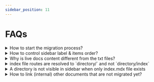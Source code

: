 ```yaml
---
sidebar_position: 11
---
```


# FAQs

<details>
<summary>How to start the migration process?</summary>

Used an auto transform tool [Pandoc](https://pandoc.org) to transform `reStructiredText` to `GitHub flavoured markdown` and added the resultant markdown content in respective `.txt` files.

You will be working in the `docs-new/docs/graphql` directory. Here you can find the `.txt` files already added from auto-transform result. So, you don't have to create any new files.

Below are the steps to complete the migration cycle for each doc file.

Update the extension and migrate content.

1. Convert the transformed `.rst.txt` to `.mdx` extension for the file to be able to show up in sidebar and UI.

2. Use this migration guide for syntactical and usage reference.

3. Validate content and cleanup misc divs that are populated during auto transform and any invalid `.mdx` data.

4. The misc populated divs exist to ease adding metadata and any sphinx directives that can't be auto transformed to markdown. Please cross referene the actual RST file for content validation.

Verify content correctness (compare against the current live version of [Hasura docs](https://hasura.io/docs/)) and preview in UI.

</details>

<details>
<summary>How to control sidebar label & items order?</summary>

**For Individual Files**
Make use of `sidebar_label` and `sidebar_position` meta

```markdown
---
sidebar_label: Hasura Core
sidebar_position: 3
---
```

**For Directories (Categories)**
Please add a `_category_.json` and add the `label` and `position` properties.

```json
{
  "label": "Hasura Core",
  "position": 1
}
```

Please read the docusaurus docs about this here - https://docusaurus.io/docs/sidebar#autogenerated-sidebar-metadata
</details>

<details>
<summary>Why is live docs content different from the txt files?</summary>

The transformed _txt_ *txt* files are populated from `main` branch which is always ahead of the live version.
We deploy only when there are major/significant changes are added. Hence, the difference.

We would recommend not to copy content from live but use it only for reference. Please always refer the original `.rst` file under `<REPO_ROOT>/docs/graphql/` for content reference.

</details>

<details>
<summary>index file routes are resolved to `directory/` and not `directory/index`</summary>

Use `slug` metadata to manually set the slug to `directory/index`. Please check [this PR on docusaurus](https://github.com/facebook/docusaurus/pull/5830) for more information.

```markdown title="index.mdx"
---
...
slug: /rst-vs-mdx-guide/index
---
```

</details>

<details>
<summary>A directory is not visible in sidebar when only index.mdx file exists</summary>

This is known and default behavior from docusaurus. `index` is considered direct link to directory index and won't be visible unless there is one more file.

To fix, rename the file from `index.mdx` to `directory-name.mdx` and remove the directory.

:::caution Wait, There are other files. But, not migrated yet!

In this case, migrate the non-index file first so that directory shows up and continue migrating index file.

:::
</details>

<details>
<summary>How to link (internal) other documents that are not migrated yet?</summary>

Currently, broken MDX links are set to warn to ease the migration process. So, add the file path as link.

To get the file path, do a global search for id in `graphql-engine/docs/graphql/` directory and use the respective file path.

![Link File Path From Ref Screencapture](/img/rst-vs-mdx-guide/link-file-path-from-ref.png)

:::tip

You can prepend the id with `.. _` to only get the file id as result and not include the usage files.

:::

Hey, this can be even simplified if you reference the current [live docs](https://hasura.io/docs/). Click the link in docs and copy the URL starting from `graphql`.
Please make sure to handle extension (remove `.html`) and also add the `#hash-part` if linking to a sub-section.

The root relative link should start at `graphql` directory level.

Ex: Link from above screenshot `/graphql/core/api-reference/metadata-api/actions.mdx`

```markdown
[actions Metadata API](/graphql/core/api-reference/metadata-api/actions.mdx)

<!-- If using Link component -->
<Link to="/graphql/core/api-reference/metadata-api/actions">actions Metadata API</Link>
```

Please refer [Links](/rst-vs-mdx-guide/links.mdx) for more information about links usage.
</details>
